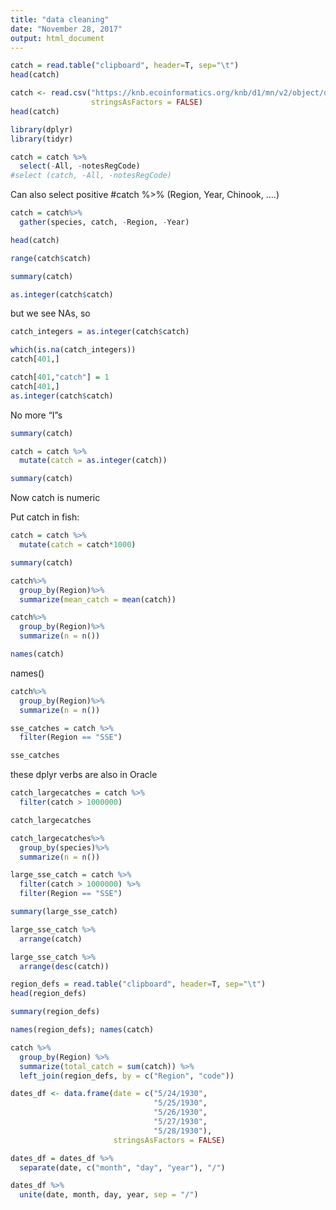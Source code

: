 ```yaml
---
title: "data cleaning"
date: "November 28, 2017"
output: html_document
---
```


```r
catch = read.table("clipboard", header=T, sep="\t")
head(catch)
```

```r
catch <- read.csv("https://knb.ecoinformatics.org/knb/d1/mn/v2/object/df35b.302.1",
                  stringsAsFactors = FALSE)
head(catch)
```


```r

library(dplyr)
library(tidyr)
```

```r
catch = catch %>% 
  select(-All, -notesRegCode)
#select (catch, -All, -notesRegCode)
```
Can also select positive  #catch %>% (Region, Year, Chinook, ....)

```r
catch = catch%>%
  gather(species, catch, -Region, -Year)
```

```r
head(catch)
```


```r
range(catch$catch)
```


```r
summary(catch)
```

```r
as.integer(catch$catch)
```

but we see NAs, so 
```r
catch_integers = as.integer(catch$catch)
```

```r
which(is.na(catch_integers))
catch[401,]
```


```r
catch[401,"catch"] = 1
catch[401,]
as.integer(catch$catch)
```
No more "I"s

```r
summary(catch)
```

```r
catch = catch %>% 
  mutate(catch = as.integer(catch))
```

```r
summary(catch)
```
Now catch is numeric

Put catch in fish:
```r
catch = catch %>% 
  mutate(catch = catch*1000)
```

```r
summary(catch)
```


```r
catch%>%
  group_by(Region)%>%
  summarize(mean_catch = mean(catch))
```


```r
catch%>%
  group_by(Region)%>%
  summarize(n = n())
```
```r
names(catch)
```

names()
```r
catch%>%
  group_by(Region)%>%
  summarize(n = n())
```


```r
sse_catches = catch %>%
  filter(Region == "SSE")

sse_catches
```



these dplyr verbs are also in Oracle

```r
catch_largecatches = catch %>%
  filter(catch > 1000000)

catch_largecatches
```


```r
catch_largecatches%>%
  group_by(species)%>%
  summarize(n = n())

```


```r
large_sse_catch = catch %>%
  filter(catch > 1000000) %>%
  filter(Region == "SSE")

summary(large_sse_catch)
```


```r
large_sse_catch %>%
  arrange(catch)
```

```r
large_sse_catch %>%
  arrange(desc(catch))
```

```r
region_defs = read.table("clipboard", header=T, sep="\t")
head(region_defs)
```

```r
summary(region_defs)
```




```r
names(region_defs); names(catch)
```

```r
catch %>% 
  group_by(Region) %>%
  summarize(total_catch = sum(catch)) %>%
  left_join(region_defs, by = c("Region", "code"))
```




```r
dates_df <- data.frame(date = c("5/24/1930",
                                "5/25/1930",
                                "5/26/1930",
                                "5/27/1930",
                                "5/28/1930"),
                       stringsAsFactors = FALSE)
```




```r
dates_df = dates_df %>% 
  separate(date, c("month", "day", "year"), "/")
```



```r
dates_df %>% 
  unite(date, month, day, year, sep = "/")
```


```r

```



